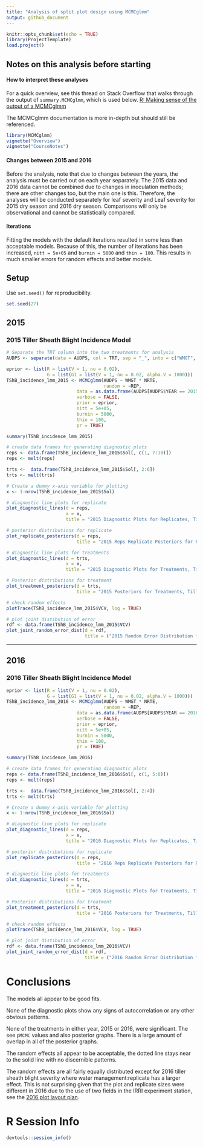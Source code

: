 ```yaml
---
title: "Analysis of split plot design using MCMCglmm"
output: github_document
---
```


```r
knitr::opts_chunk$set(echo = TRUE)
library(ProjectTemplate)
load.project()
```
## Notes on this analysis before starting

#### How to interpret these analyses

For a quick overview, see this thread on Stack Overflow that walks through the output of `summary.MCMCglmm`,
which is used below. [R: Making sense of the output of a MCMCglmm](http://stackoverflow.com/questions/20993643/r-making-sense-of-the-output-of-a-mcmcglmm)

The MCMCglmm documentation is more in-depth but should still be referenced.
```r
library(MCMCglmm)
vignette("Overview")
vignette("CourseNotes")
```

#### Changes between 2015 and 2016

Before the analysis, note that due to changes between the years, the analysis
must be carried out on each year separately. The 2015 data and 2016 data cannot
be combined due to changes in inoculation methods; there are other changes too,
but the main one is this. Therefore, the analyses will be conducted separately for
leaf severity and Leaf severity for 2015 dry season and 2016 dry season.
Comparisons will only be observational and cannot be statistically compared.

#### Iterations
Fitting the models with the default iterations resulted in some less than
acceptable models. Because of this, the number of iterations has been increased,
`nitt = 5e+05` and `burnin = 5000` and `thin = 100`. This results in much
smaller errors for random effects and better models.

## Setup
Use `set.seed()` for reproducibility.

```r
set.seed(27)
```

## 2015

### 2015 Tiller Sheath Blight Incidence Model
```r

# Separate the TRT column into the two treatments for analysis
AUDPS <- separate(data = AUDPS, col = TRT, sep = "_", into = c("WMGT", "NRTE"))

eprior <- list(R = list(V = 1, nu = 0.02),
               G = list(G1 = list(V = 1, nu = 0.02, alpha.V = 1000)))
TShB_incidence_lmm_2015 <- MCMCglmm(AUDPS ~ WMGT * NRTE,
                                    random = ~REP, 
                          data = as.data.frame(AUDPS[AUDPS$YEAR == 2015, ]),
                          verbose = FALSE,
                          prior = eprior,
                          nitt = 5e+05,
                          burnin = 5000,
                          thin = 100,
                          pr = TRUE)

summary(TShB_incidence_lmm_2015)

# create data frames for generating diagnostic plots
reps <- data.frame(TShB_incidence_lmm_2015$Sol[, c(1, 7:10)])
reps <- melt(reps)

trts <-  data.frame(TShB_incidence_lmm_2015$Sol[, 2:6])
trts <- melt(trts)

# Create a dummy x-axis variable for plotting
x <- 1:nrow(TShB_incidence_lmm_2015$Sol)

# diagnostic line plots for replicate
plot_diagnostic_lines(d = reps,
                      x = x,
                      title = "2015 Diagnostic Plots for Replicates, Tiller ShB Incidence")

# posterior distributions for replicate
plot_replicate_posteriors(d = reps,
                          title = "2015 Reps Replicate Posteriors for Replicates, Tiller ShB Incidence")

# diagnostic line plots for treatments
plot_diagnostic_lines(d = trts,
                      x = x,
                      title = "2015 Diagnostic Plots for Treatments, Tiller ShB Incidence")

# Posterior distributions for treatment
plot_treatment_posteriors(d = trts,
                          title = "2015 Posteriors for Treatments, Tiller ShB Incidence")

# check random effects
plotTrace(TShB_incidence_lmm_2015$VCV, log = TRUE)

# plot joint distibution of error
rdf <- data.frame(TShB_incidence_lmm_2015$VCV)
plot_joint_random_error_dist(d = rdf,
                             title = ("2015 Random Error Distribution for Tiller ShB Incidence"))
```


*******

## 2016


### 2016 Tiller Sheath Blight Incidence Model
```r

eprior <- list(R = list(V = 1, nu = 0.02),
               G = list(G1 = list(V = 1, nu = 0.02, alpha.V = 1000)))
TShB_incidence_lmm_2016 <- MCMCglmm(AUDPS ~ WMGT * NRTE, 
                                    random = ~REP, 
                          data = as.data.frame(AUDPS[AUDPS$YEAR == 2016, ]),
                          verbose = FALSE,
                          prior = eprior,
                          nitt = 5e+05,
                          burnin = 5000,
                          thin = 100,
                          pr = TRUE)

summary(TShB_incidence_lmm_2016)

# create data frames for generating diagnostic plots
reps <- data.frame(TShB_incidence_lmm_2016$Sol[, c(1, 5:8)])
reps <- melt(reps)

trts <-  data.frame(TShB_incidence_lmm_2016$Sol[, 2:4])
trts <- melt(trts)

# Create a dummy x-axis variable for plotting
x <- 1:nrow(TShB_incidence_lmm_2016$Sol)

# diagnostic line plots for replicate
plot_diagnostic_lines(d = reps,
                      x = x,
                      title = "2016 Diagnostic Plots for Replicates, Tiller ShB Incidence")

# posterior distributions for replicate
plot_replicate_posteriors(d = reps,
                          title = "2016 Reps Replicate Posteriors for Replicates, Tiller ShB Incidence")

# diagnostic line plots for treatments
plot_diagnostic_lines(d = trts,
                      x = x,
                      title = "2016 Diagnostic Plots for Treatments, Tiller ShB Incidence")

# Posterior distributions for treatment
plot_treatment_posteriors(d = trts,
                          title = "2016 Posteriors for Treatments, Tiller ShB Incidence")

# check random effects
plotTrace(TShB_incidence_lmm_2016$VCV, log = TRUE)

# plot joint distibution of error
rdf <- data.frame(TShB_incidence_lmm_2016$VCV)
plot_joint_random_error_dist(d = rdf,
                             title = ("2016 Random Error Distribution for Tiller ShB Incidence"))
```

# Conclusions

The models all appear to be good fits.

None of the diagnostic plots show any signs of autocorrelation or any other obvious patterns.

None of the treatments in either year, 2015 or 2016, were significant. The
see `pMCMC` values and also posterior graphs. There is a large amount of overlap
in all of the posterior graphs.

The random effects all appear to be acceptable, the dotted line stays near to the solid line with no discernible patterns.

The random effects are all fairly equally distributed except for 2016 tiller sheath blight severity where water management:replicate has a larger effect. This is not surprising given that the plot and replicate sizes were different in 2016 due to the use of two fields in the IRRI experiment station, see the [2016 plot layout plan](https://github.com/adamhsparks/AWD_ShB_Interaction/blob/master/doc/Metadata/2016%20AWD%20ShB%20Metadata/ExptLayoutAWD2016.pdf).

# R Session Info
```r
devtools::session_info()
```

